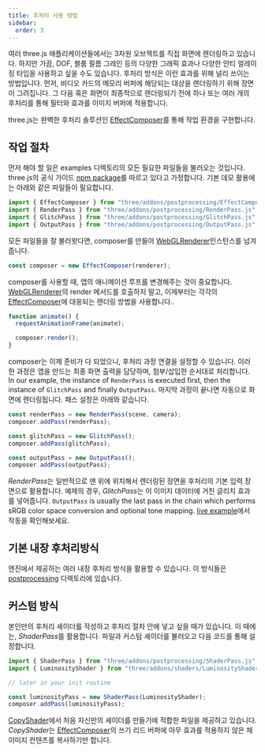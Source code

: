 ```yaml
---
title: 후처리 사용 방법
sidebar:
  order: 3
---
```


여러 three.js 애플리케이션들에서는 3차원 오브젝트를 직접 화면에 렌더링하고 있습니다. 하지만 가끔, DOF, 블룸 필름 그레인 등의
다양한 그래픽 효과나 다양한 안티 얼레이징 타입을 사용하고 싶을 수도 있습니다. 후처리 방식은 이런 효과를 위해 널리 쓰이는 방법입니다.
먼저, 비디오 카드의 메모리 버퍼에 해당되는 대상을 렌더링하기 위해 장면이 그려집니다. 그 다음 혹은 화면이 최종적으로 렌더링되기 전에
하나 또는 여러 개의 후처리를 통해 필터와 효과를 이미지 버퍼에 적용합니다.

three.js는 완벽한 후처리 솔루션인 [EffectComposer](examples/postprocessing/EffectComposer)를 통해 작업 환경을 구현합니다.

## 작업 절차

먼저 해야 할 일은 examples 디렉토리의 모든 필요한 파일들을 불러오는 것입니다. three.js의 공식 가이드
[ npm package](https://www.npmjs.com/package/three)를 따르고 있다고 가정합니다.
기본 데모 활용에는 아래와 같은 파일들이 필요합니다.

```javascript
import { EffectComposer } from "three/addons/postprocessing/EffectComposer.js";
import { RenderPass } from "three/addons/postprocessing/RenderPass.js";
import { GlitchPass } from "three/addons/postprocessing/GlitchPass.js";
import { OutputPass } from "three/addons/postprocessing/OutputPass.js";
```

모든 파일들을 잘 불러왓다면, composer를 만들어 [WebGLRenderer](api/renderers/WebGLRenderer)인스턴스를 넘겨줍니다.

```javascript
const composer = new EffectComposer(renderer);
```

composer를 사용할 때, 앱의 애니메이션 루프를 변경해주는 것이 중요합니다. [WebGLRenderer](api/renderers/WebGLRenderer)의 render 메서드를 호출하지 말고,
이제부터는 각각의 [EffectComposer](examples/postprocessing/EffectComposer)에 대응되는 렌더링 방법을 사용합니다..

```javascript
function animate() {
  requestAnimationFrame(animate);

  composer.render();
}
```

composer는 이제 준비가 다 되었으니, 후처리 과정 연결을 설정할 수 있습니다.
이러한 과정은 앱을 만드는 최종 화면 출력을 담당하며, 첨부/삽입한 순서대로 처리합니다.
In our example, the instance of `RenderPass` is executed first, then the instance of `GlitchPass` and finally `OutputPass`.
마지막 과정이 끝나면 자동으로 화면에 렌더링됩니다. 패스 설정은 아래와 같습니다.

```javascript
const renderPass = new RenderPass(scene, camera);
composer.addPass(renderPass);

const glitchPass = new GlitchPass();
composer.addPass(glitchPass);

const outputPass = new OutputPass();
composer.addPass(outputPass);
```

*RenderPass*는 일반적으로 맨 위에 위치해서 렌더링된 장면을 후처리의 기본 입력 장면으로 활용합니다. 예제의 경우,
*GlitchPass*는 이 이미지 데이터에 거친 글리치 효과를 넣어줍니다.
`OutputPass` is usually the last pass in the chain which performs sRGB color space conversion and optional tone mapping.
[ live example](https://threejs.org/examples/webgl_postprocessing_glitch)에서 작동을 확인해보세요.

## 기본 내장 후처리방식

엔진에서 제공하는 여러 내장 후처리 방식을 활용할 수 있습니다. 이 방식들은
[ postprocessing](https://github.com/mrdoob/three.js/tree/dev/examples/jsm/postprocessing) 디렉토리에 있습니다.

## 커스텀 방식

본인만의 후처리 셰이더를 작성하고 후처리 절차 안에 넣고 싶을 때가 있습니다. 이 때에는,
*ShaderPass*를 활용합니다. 파일과 커스텀 셰이더를 불러오고 다음 코드를 통해 설정합니다.

```javascript
import { ShaderPass } from "three/addons/postprocessing/ShaderPass.js";
import { LuminosityShader } from "three/addons/shaders/LuminosityShader.js";

// later in your init routine

const luminosityPass = new ShaderPass(LuminosityShader);
composer.addPass(luminosityPass);
```

[ CopyShader](https://github.com/mrdoob/three.js/blob/master/examples/jsm/shaders/CopyShader.js)에서 처음 자신만의 셰이더를 만들기에 적합한 파일을 제공하고 있습니다.
*CopyShader*는 [EffectComposer](examples/postprocessing/EffectComposer)의 쓰기 리드 버퍼에 아무 효과를 적용하지 않은 채 이미지 컨텐츠를 복사하기만 합니다.
